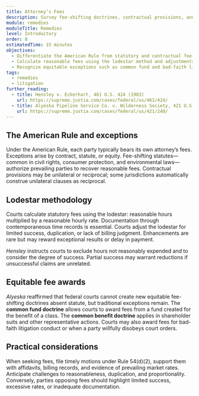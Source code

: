 ```yaml
---
title: Attorney’s Fees
description: Survey fee-shifting doctrines, contractual provisions, and equitable bases for awarding attorney’s fees.
module: remedies
moduleTitle: Remedies
level: Introductory
order: 8
estimatedTime: 15 minutes
objectives:
  - Differentiate the American Rule from statutory and contractual fee-shifting.
  - Calculate reasonable fees using the lodestar method and adjustments.
  - Recognize equitable exceptions such as common fund and bad-faith litigation.
tags:
  - remedies
  - litigation
further_reading:
  - title: Hensley v. Eckerhart, 461 U.S. 424 (1983)
    url: https://supreme.justia.com/cases/federal/us/461/424/
  - title: Alyeska Pipeline Service Co. v. Wilderness Society, 421 U.S. 240 (1975)
    url: https://supreme.justia.com/cases/federal/us/421/240/
---
```

## The American Rule and exceptions

Under the American Rule, each party typically bears its own attorney’s fees. Exceptions arise by contract, statute, or equity. Fee-shifting statutes—common in civil rights, consumer protection, and environmental laws—authorize prevailing parties to recover reasonable fees. Contractual provisions may be unilateral or reciprocal; some jurisdictions automatically construe unilateral clauses as reciprocal.

## Lodestar methodology

Courts calculate statutory fees using the lodestar: reasonable hours multiplied by a reasonable hourly rate. Documentation through contemporaneous time records is essential. Courts adjust the lodestar for limited success, duplication, or lack of billing judgment. Enhancements are rare but may reward exceptional results or delay in payment.

*Hensley* instructs courts to exclude hours not reasonably expended and to consider the degree of success. Partial success may warrant reductions if unsuccessful claims are unrelated.

## Equitable fee awards

*Alyeska* reaffirmed that federal courts cannot create new equitable fee-shifting doctrines absent statute, but traditional exceptions remain. The **common fund doctrine** allows courts to award fees from a fund created for the benefit of a class. The **common benefit doctrine** applies in shareholder suits and other representative actions. Courts may also award fees for bad-faith litigation conduct or when a party willfully disobeys court orders.

## Practical considerations

When seeking fees, file timely motions under Rule 54(d)(2), support them with affidavits, billing records, and evidence of prevailing market rates. Anticipate challenges to reasonableness, duplication, and proportionality. Conversely, parties opposing fees should highlight limited success, excessive rates, or inadequate documentation.

